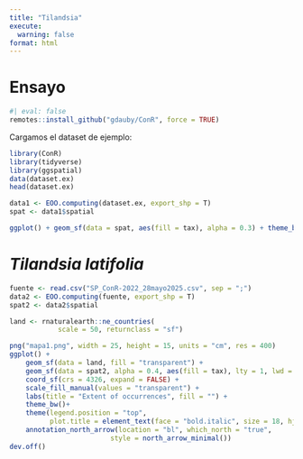 ```yaml
---
title: "Tilandsia"
execute: 
  warning: false
format: html
---
```


# Ensayo

```r
#| eval: false
remotes::install_github("gdauby/ConR", force = TRUE)
```

Cargamos el dataset de ejemplo:

```r
library(ConR)
library(tidyverse)
library(ggspatial)
data(dataset.ex)
head(dataset.ex)
```

```r
data1 <- EOO.computing(dataset.ex, export_shp = T)
spat <- data1$spatial

ggplot() + geom_sf(data = spat, aes(fill = tax), alpha = 0.3) + theme_bw()
```

# *Tilandsia latifolia*

```r
fuente <- read.csv("SP_ConR-2022_28mayo2025.csv", sep = ";")
data2 <- EOO.computing(fuente, export_shp = T)
spat2 <- data2$spatial

land <- rnaturalearth::ne_countries(
            scale = 50, returnclass = "sf")

png("mapa1.png", width = 25, height = 15, units = "cm", res = 400)
ggplot() + 
    geom_sf(data = land, fill = "transparent") +
    geom_sf(data = spat2, alpha = 0.4, aes(fill = tax), lty = 1, lwd = 0.5, color = "hotpink") + 
    coord_sf(crs = 4326, expand = FALSE) +
    scale_fill_manual(values = "transparent") +
    labs(title = "Extent of occurrences", fill = "") +
    theme_bw()+
    theme(legend.position = "top",
          plot.title = element_text(face = "bold.italic", size = 18, hjust = 0.5)) +
    annotation_north_arrow(location = "bl", which_north = "true", 
                         style = north_arrow_minimal())
dev.off()
```